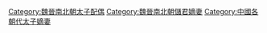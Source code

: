 [[Category:魏晉南北朝太子配偶|Category:魏晉南北朝太子配偶]]
[[Category:魏晉南北朝儲君嫡妻|Category:魏晉南北朝儲君嫡妻]]
[[Category:中國各朝代太子嫡妻|Category:中國各朝代太子嫡妻]]